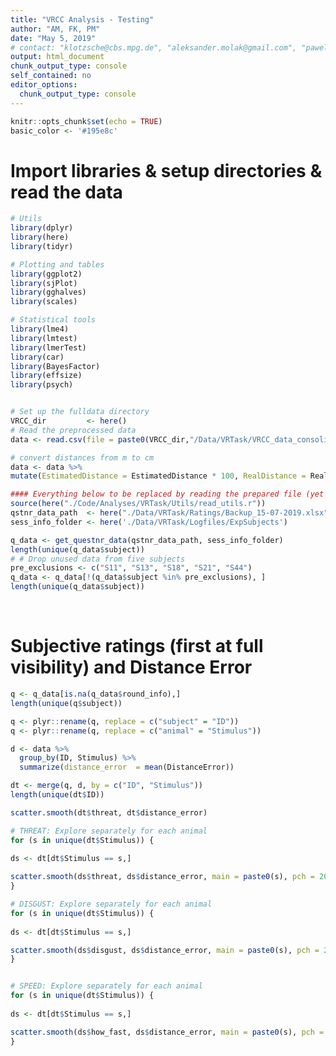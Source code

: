 ```yaml
---
title: "VRCC Analysis - Testing"
author: "AM, FK, PM"
date: "May 5, 2019"
# contact: "klotzsche@cbs.mpg.de", "aleksander.molak@gmail.com", "pawel.motyka@psych.uw.edu.pl"
output: html_document
chunk_output_type: console
self_contained: no
editor_options: 
  chunk_output_type: console
---
```


```r
knitr::opts_chunk$set(echo = TRUE)
basic_color <- '#195e8c'
```

# Import libraries & setup directories & read the data

```r

# Utils
library(dplyr) 
library(here)
library(tidyr)

# Plotting and tables
library(ggplot2)
library(sjPlot)
library(gghalves)
library(scales)

# Statistical tools
library(lme4)
library(lmtest)
library(lmerTest)
library(car)
library(BayesFactor)
library(effsize)
library(psych)


# Set up the fulldata directory
VRCC_dir         <- here()
# Read the preprocessed data
data <- read.csv(file = paste0(VRCC_dir,"/Data/VRTask/VRCC_data_consolidated"))

# convert distances from m to cm
data <- data %>%
mutate(EstimatedDistance = EstimatedDistance * 100, RealDistance = RealDistance * 100, DistanceError = DistanceError * 100 , DistanceErrorAbs = DistanceErrorAbs * 100, LocalizationError = LocalizationError * 100)

#### Everything below to be replaced by reading the prepared file (yet saving created some problems - some unusal structure @Aleksander's help there much appreciated)
source(here("./Code/Analyses/VRTask/Utils/read_utils.r"))
qstnr_data_path  <- here("./Data/VRTask/Ratings/Backup_15-07-2019.xlsx")
sess_info_folder <- here('./Data/VRTask/Logfiles/ExpSubjects')

q_data <- get_questnr_data(qstnr_data_path, sess_info_folder)
length(unique(q_data$subject))
# # Drop unused data from five subjects
pre_exclusions <- c("S11", "S13", "S18", "S21", "S44")
q_data <- q_data[!(q_data$subject %in% pre_exclusions), ]
length(unique(q_data$subject))


```

<br>

# Subjective ratings (first at full visibility) and Distance Error

```r

q <- q_data[is.na(q_data$round_info),]
length(unique(q$subject))

q <- plyr::rename(q, replace = c("subject" = "ID"))
q <- plyr::rename(q, replace = c("animal" = "Stimulus"))

d <- data %>% 
  group_by(ID, Stimulus) %>%
  summarize(distance_error  = mean(DistanceError))

dt <- merge(q, d, by = c("ID", "Stimulus"))
length(unique(dt$ID))

scatter.smooth(dt$threat, dt$distance_error)

# THREAT: Explore separately for each animal
for (s in unique(dt$Stimulus)) {
  
ds <- dt[dt$Stimulus == s,]  

scatter.smooth(ds$threat, ds$distance_error, main = paste0(s), pch = 20, cex = 2, col = scales::alpha("gray40",0.5), lwd = 2, xlim = c(1,7))
}

# DISGUST: Explore separately for each animal
for (s in unique(dt$Stimulus)) {
  
ds <- dt[dt$Stimulus == s,]  

scatter.smooth(ds$disgust, ds$distance_error, main = paste0(s), pch = 20, cex = 2, col = scales::alpha("coral4",0.5), lwd = 2, xlim = c(1,7))
}


# SPEED: Explore separately for each animal
for (s in unique(dt$Stimulus)) {
  
ds <- dt[dt$Stimulus == s,]  

scatter.smooth(ds$how_fast, ds$distance_error, main = paste0(s), pch = 20, cex = 2, col = scales::alpha("royalblue",0.6), lwd = 2, xlim = c(1,7))
}

```


